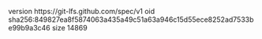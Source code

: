 version https://git-lfs.github.com/spec/v1
oid sha256:849827ea8f5874063a435a49c51a63a946c15d55ece8252ad7533be99b9a3c46
size 14869
